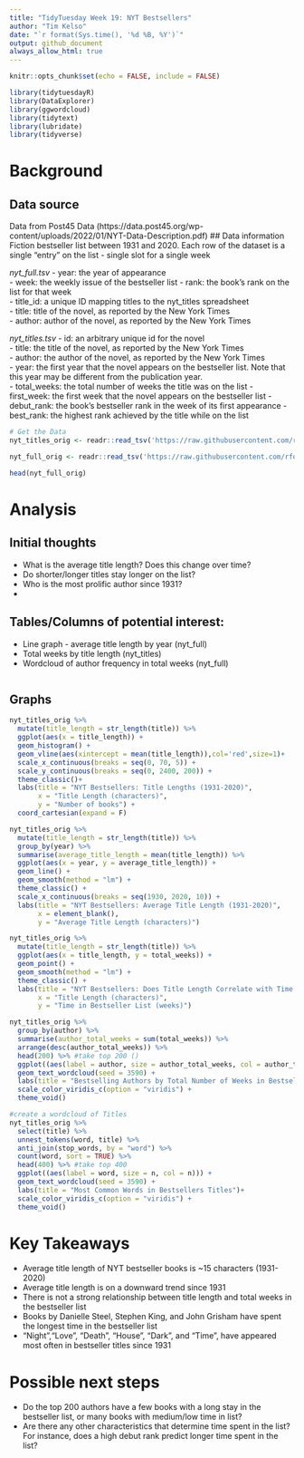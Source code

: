 ```yaml
---
title: "TidyTuesday Week 19: NYT Bestsellers"
author: "Tim Kelso"
date: "`r format(Sys.time(), '%d %B, %Y')`"
output: github_document
always_allow_html: true
---
```


```r
knitr::opts_chunk$set(echo = FALSE, include = FALSE)
```

```r
library(tidytuesdayR)
library(DataExplorer)
library(ggwordcloud)
library(tidytext)
library(lubridate)
library(tidyverse)
```
# Background 
## Data source  
Data from Post45 Data (https://data.post45.org/wp-content/uploads/2022/01/NYT-Data-Description.pdf)
## Data information  
Fiction bestseller list between 1931 and 2020.
Each row of the dataset is a single "entry" on the list - single slot for a single week

*nyt_full.tsv* 
- year: the year of appearance  
- week: the weekly issue of the bestseller list 
- rank: the book's rank on the list for that week  
- title_id: a unique ID mapping titles to the nyt_titles spreadsheet  
- title: title of the novel, as reported by the New York Times  
- author: author of the novel, as reported by the New York Times  

*nyt_titles.tsv*
- id: an arbitrary unique id for the novel  
- title: the title of the novel, as reported by the New York Times  
- author: the author of the novel, as reported by the New York Times  
- year: the first year that the novel appears on the bestseller list. Note that this year may be different from the publication year.  
- total_weeks: the total number of weeks the title was on the list 
- first_week: the first week that the novel appears on the bestseller list 
- debut_rank: the book's bestseller rank in the week of its first appearance
- best_rank: the highest rank achieved by the title while on the list  

```r
# Get the Data
nyt_titles_orig <- readr::read_tsv('https://raw.githubusercontent.com/rfordatascience/tidytuesday/master/data/2022/2022-05-10/nyt_titles.tsv')

nyt_full_orig <- readr::read_tsv('https://raw.githubusercontent.com/rfordatascience/tidytuesday/master/data/2022/2022-05-10/nyt_full.tsv')
```

```r
head(nyt_full_orig)
```

# Analysis  
## Initial thoughts  
- What is the average title length? Does this change over time?   
- Do shorter/longer titles stay longer on the list?    
- Who is the most prolific author since 1931?  
-   


## Tables/Columns of potential interest:  
- Line graph - average title length by year (nyt_full)  
- Total weeks by title length (nyt_titles)  
- Wordcloud of author frequency in total weeks (nyt_full)  
  


```r

```

## Graphs  
```r
nyt_titles_orig %>% 
  mutate(title_length = str_length(title)) %>% 
  ggplot(aes(x = title_length)) +
  geom_histogram() +
  geom_vline(aes(xintercept = mean(title_length)),col='red',size=1)+
  scale_x_continuous(breaks = seq(0, 70, 5)) +
  scale_y_continuous(breaks = seq(0, 2400, 200)) +
  theme_classic()+
  labs(title = "NYT Bestsellers: Title Lengths (1931-2020)",
       x = "Title Length (characters)",
       y = "Number of books") +
  coord_cartesian(expand = F)
```

```r
nyt_titles_orig %>% 
  mutate(title_length = str_length(title)) %>% 
  group_by(year) %>% 
  summarise(average_title_length = mean(title_length)) %>% 
  ggplot(aes(x = year, y = average_title_length)) +
  geom_line() +
  geom_smooth(method = "lm") +
  theme_classic() +
  scale_x_continuous(breaks = seq(1930, 2020, 10)) +
  labs(title = "NYT Bestsellers: Average Title Length (1931-2020)",
       x = element_blank(),
       y = "Average Title Length (characters)")
```

```r
nyt_titles_orig %>% 
  mutate(title_length = str_length(title)) %>% 
  ggplot(aes(x = title_length, y = total_weeks)) +
  geom_point() +
  geom_smooth(method = "lm") +
  theme_classic() +
  labs(title = "NYT Bestsellers: Does Title Length Correlate with Time in Bestseller List?",
       x = "Title Length (characters)",
       y = "Time in Bestseller List (weeks)")
```
```r
nyt_titles_orig %>% 
  group_by(author) %>% 
  summarise(author_total_weeks = sum(total_weeks)) %>% 
  arrange(desc(author_total_weeks)) %>% 
  head(200) %>% #take top 200 ()
  ggplot((aes(label = author, size = author_total_weeks, col = author_total_weeks))) +
  geom_text_wordcloud(seed = 3590) + 
  labs(title = "Bestselling Authors by Total Number of Weeks in Bestsellers List")+
  scale_color_viridis_c(option = "viridis") +
  theme_void()
```
```r
#create a wordcloud of Titles
nyt_titles_orig %>%
  select(title) %>%
  unnest_tokens(word, title) %>% 
  anti_join(stop_words, by = "word") %>% 
  count(word, sort = TRUE) %>% 
  head(400) %>% #take top 400
  ggplot((aes(label = word, size = n, col = n))) +
  geom_text_wordcloud(seed = 3590) + 
  labs(title = "Most Common Words in Bestsellers Titles")+
  scale_color_viridis_c(option = "viridis") +
  theme_void()
```

# Key Takeaways  
- Average title length of NYT bestseller books is ~15 characters (1931-2020)  
- Average title length is on a downward trend since 1931  
- There is not a strong relationship between title length and total weeks in the bestseller list  
- Books by Danielle Steel, Stephen King, and John Grisham have spent the longest time in the bestseller list  
- "Night","Love", "Death", "House", "Dark", and "Time", have appeared most often in bestseller titles since 1931

# Possible next steps  
- Do the top 200 authors have a few books with a long stay in the bestseller list, or many books with medium/low time in list?  
- Are there any other characteristics that determine time spent in the list? For instance, does a high debut rank predict longer time spent in the list?  
